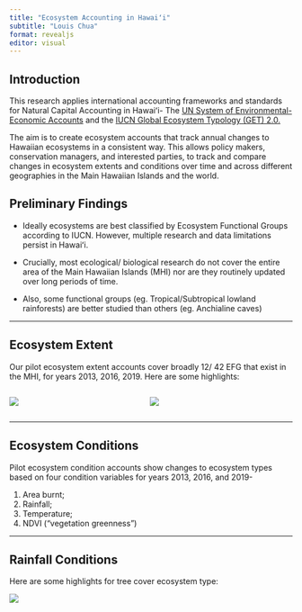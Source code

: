 ```yaml
---
title: "Ecosystem Accounting in Hawaiʻi"
subtitle: "Louis Chua"
format: revealjs
editor: visual
---
```


## Introduction

This research applies international accounting frameworks and standards for Natural Capital Accounting in Hawaiʻi- The [UN System of Environmental- Economic Accounts](https://seea.un.org/ecosystem-accounting/) and the [IUCN Global Ecosystem Typology (GET) 2.0.](https://iucn.org/resources/conservation-tool/iucn-global-ecosystem-typology)

The aim is to create ecosystem accounts that track annual changes to Hawaiian ecosystems in a consistent way. This allows policy makers, conservation managers, and interested parties, to track and compare changes in ecosystem extents and conditions over time and across different geographies in the Main Hawaiian Islands and the world.

## Preliminary Findings

-   Ideally ecosystems are best classified by Ecosystem Functional Groups according to IUCN. However, multiple research and data limitations persist in Hawaiʻi.

-   Crucially, most ecological/ biological research do not cover the entire area of the Main Hawaiian Islands (MHI) nor are they routinely updated over long periods of time.

-   Also, some functional groups (eg. Tropical/Subtropical lowland rainforests) are better studied than others (eg. Anchialine caves)

------------------------------------------------------------------------

## Ecosystem Extent

Our pilot ecosystem extent accounts cover broadly 12/ 42 EFG that exist in the MHI, for years 2013, 2016, 2019. Here are some highlights:

::: columns
::: {.column width="45%"}
![](images/tree_chge.png)
:::

::: {.column width="50%"}
![](images/Tree%20Cover2013_2019_map.png)
:::
:::

------------------------------------------------------------------------

## Ecosystem Conditions

Pilot ecosystem condition accounts show changes to ecosystem types based on four condition variables for years 2013, 2016, and 2019-

1.  Area burnt;
2.  Rainfall;
3.  Temperature;
4.  NDVI ("vegetation greenness")

------------------------------------------------------------------------

## Rainfall Conditions

Here are some highlights for tree cover ecosystem type:

![](images/tree_rain-02.png){fig-align="center"}

